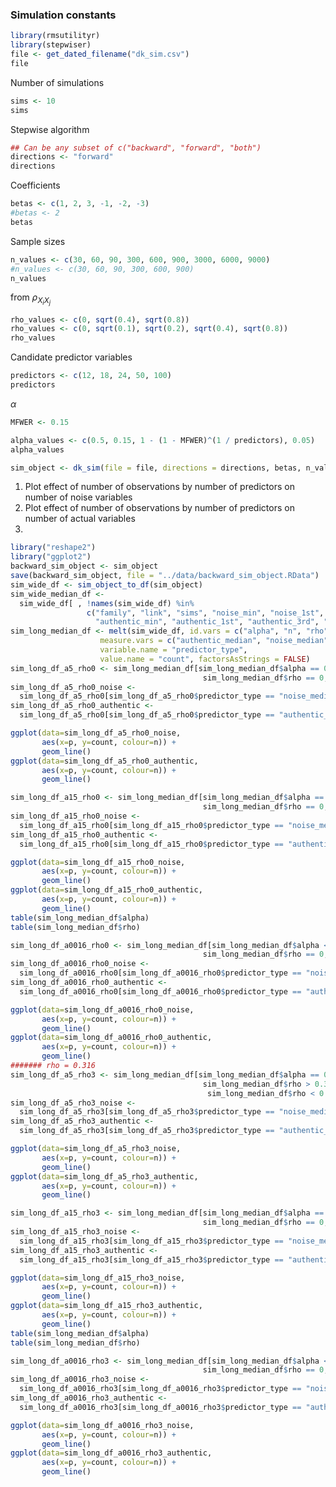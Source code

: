### Simulation constants

```r
library(rmsutilityr)
library(stepwiser)
file <- get_dated_filename("dk_sim.csv")
file

```

Number of simulations
```r
sims <- 10
sims
```

Stepwise algorithm
```r
## Can be any subset of c("backward", "forward", "both")
directions <- "forward"
directions
```

Coefficients
```r
betas <- c(1, 2, 3, -1, -2, -3)
#betas <- 2
betas

```

Sample sizes

```r
n_values <- c(30, 60, 90, 300, 600, 900, 3000, 6000, 9000)
#n_values <- c(30, 60, 90, 300, 600, 900)
n_values

```

from $\rho_{X_{i}X_{j}}$

```r
rho_values <- c(0, sqrt(0.4), sqrt(0.8))
rho_values <- c(0, sqrt(0.1), sqrt(0.2), sqrt(0.4), sqrt(0.8))
rho_values

```
Candidate predictor variables
```r
predictors <- c(12, 18, 24, 50, 100)
predictors

```

$\alpha$
```r
MFWER <- 0.15

alpha_values <- c(0.5, 0.15, 1 - (1 - MFWER)^(1 / predictors), 0.05)
alpha_values

```

```r
sim_object <- dk_sim(file = file, directions = directions, betas, n_values, alpha_values, rho_values, predictors, sims = sims, rnorm, 0, 0.2)

```

1.  Plot effect of number of observations by number of predictors on number of noise variables
2.  Plot effect of number of observations by number of predictors on number of actual variables
3.  
```r
library("reshape2")
library("ggplot2")
backward_sim_object <- sim_object
save(backward_sim_object, file = "../data/backward_sim_object.RData")
sim_wide_df <- sim_object_to_df(sim_object)
sim_wide_median_df <- 
  sim_wide_df[ , !names(sim_wide_df) %in% 
                 c("family", "link", "sims", "noise_min", "noise_1st", "noise_3rd", "noise_max",
                   "authentic_min", "authentic_1st", "authentic_3rd", "authentic_max")]
sim_long_median_df <- melt(sim_wide_df, id.vars = c("alpha", "n", "rho", "p"),
                    measure.vars = c("authentic_median", "noise_median"),
                    variable.name = "predictor_type",
                    value.name = "count", factorsAsStrings = FALSE)
sim_long_df_a5_rho0 <- sim_long_median_df[sim_long_median_df$alpha == 0.5 &
                                           sim_long_median_df$rho == 0, ]
sim_long_df_a5_rho0_noise <- 
  sim_long_df_a5_rho0[sim_long_df_a5_rho0$predictor_type == "noise_median", ]
sim_long_df_a5_rho0_authentic <- 
  sim_long_df_a5_rho0[sim_long_df_a5_rho0$predictor_type == "authentic_median", ]

ggplot(data=sim_long_df_a5_rho0_noise,
       aes(x=p, y=count, colour=n)) +
       geom_line()
ggplot(data=sim_long_df_a5_rho0_authentic,
       aes(x=p, y=count, colour=n)) +
       geom_line()

sim_long_df_a15_rho0 <- sim_long_median_df[sim_long_median_df$alpha == 0.15 &
                                           sim_long_median_df$rho == 0, ]
sim_long_df_a15_rho0_noise <- 
  sim_long_df_a15_rho0[sim_long_df_a15_rho0$predictor_type == "noise_median", ]
sim_long_df_a15_rho0_authentic <- 
  sim_long_df_a15_rho0[sim_long_df_a15_rho0$predictor_type == "authentic_median", ]

ggplot(data=sim_long_df_a15_rho0_noise,
       aes(x=p, y=count, colour=n)) +
       geom_line()
ggplot(data=sim_long_df_a15_rho0_authentic,
       aes(x=p, y=count, colour=n)) +
       geom_line()
table(sim_long_median_df$alpha)
table(sim_long_median_df$rho)

sim_long_df_a0016_rho0 <- sim_long_median_df[sim_long_median_df$alpha < 0.0017 &
                                           sim_long_median_df$rho == 0, ]
sim_long_df_a0016_rho0_noise <- 
  sim_long_df_a0016_rho0[sim_long_df_a0016_rho0$predictor_type == "noise_median", ]
sim_long_df_a0016_rho0_authentic <- 
  sim_long_df_a0016_rho0[sim_long_df_a0016_rho0$predictor_type == "authentic_median", ]

ggplot(data=sim_long_df_a0016_rho0_noise,
       aes(x=p, y=count, colour=n)) +
       geom_line()
ggplot(data=sim_long_df_a0016_rho0_authentic,
       aes(x=p, y=count, colour=n)) +
       geom_line()
####### rho = 0.316
sim_long_df_a5_rho3 <- sim_long_median_df[sim_long_median_df$alpha == 0.5 &
                                           sim_long_median_df$rho > 0.3 &
                                            sim_long_median_df$rho < 0.4, ]
sim_long_df_a5_rho3_noise <- 
  sim_long_df_a5_rho3[sim_long_df_a5_rho3$predictor_type == "noise_median", ]
sim_long_df_a5_rho3_authentic <- 
  sim_long_df_a5_rho3[sim_long_df_a5_rho3$predictor_type == "authentic_median", ]

ggplot(data=sim_long_df_a5_rho3_noise,
       aes(x=p, y=count, colour=n)) +
       geom_line()
ggplot(data=sim_long_df_a5_rho3_authentic,
       aes(x=p, y=count, colour=n)) +
       geom_line()

sim_long_df_a15_rho3 <- sim_long_median_df[sim_long_median_df$alpha == 0.15 &
                                           sim_long_median_df$rho == 0, ]
sim_long_df_a15_rho3_noise <- 
  sim_long_df_a15_rho3[sim_long_df_a15_rho3$predictor_type == "noise_median", ]
sim_long_df_a15_rho3_authentic <- 
  sim_long_df_a15_rho3[sim_long_df_a15_rho3$predictor_type == "authentic_median", ]

ggplot(data=sim_long_df_a15_rho3_noise,
       aes(x=p, y=count, colour=n)) +
       geom_line()
ggplot(data=sim_long_df_a15_rho3_authentic,
       aes(x=p, y=count, colour=n)) +
       geom_line()
table(sim_long_median_df$alpha)
table(sim_long_median_df$rho)

sim_long_df_a0016_rho3 <- sim_long_median_df[sim_long_median_df$alpha < 0.0017 &
                                           sim_long_median_df$rho == 0, ]
sim_long_df_a0016_rho3_noise <- 
  sim_long_df_a0016_rho3[sim_long_df_a0016_rho3$predictor_type == "noise_median", ]
sim_long_df_a0016_rho3_authentic <- 
  sim_long_df_a0016_rho3[sim_long_df_a0016_rho3$predictor_type == "authentic_median", ]

ggplot(data=sim_long_df_a0016_rho3_noise,
       aes(x=p, y=count, colour=n)) +
       geom_line()
ggplot(data=sim_long_df_a0016_rho3_authentic,
       aes(x=p, y=count, colour=n)) +
       geom_line()


```
